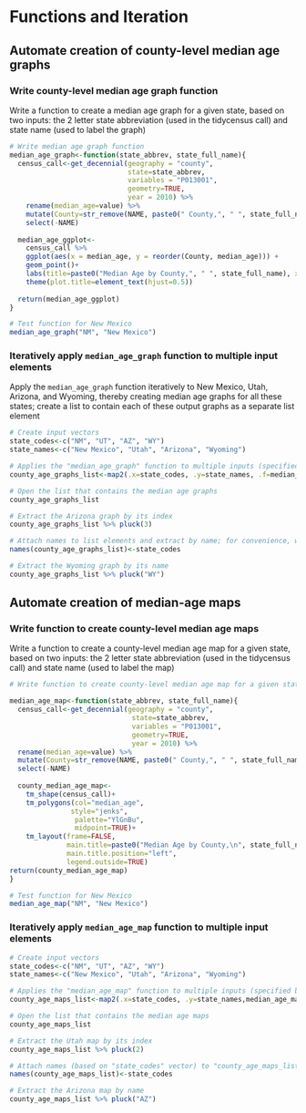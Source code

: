 # Functions and Iteration

## Automate creation of county-level median age graphs

### Write county-level median age graph function

Write a function to create a median age graph for a given state, based on two inputs: the 2 letter state abbreviation (used in the tidycensus call) and state name (used to label the graph)

```r

# Write median age graph function
median_age_graph<-function(state_abbrev, state_full_name){
  census_call<-get_decennial(geography = "county",
                             state=state_abbrev,
                             variables = "P013001", 
                             geometry=TRUE,
                             year = 2010) %>% 
    rename(median_age=value) %>% 
    mutate(County=str_remove(NAME, paste0(" County,", " ", state_full_name))) %>% 
    select(-NAME)
  
  median_age_ggplot<-
    census_call %>%
    ggplot(aes(x = median_age, y = reorder(County, median_age))) + 
    geom_point()+
    labs(title=paste0("Median Age by County,", " ", state_full_name), x="Median Age", y="County")+
    theme(plot.title=element_text(hjust=0.5))
  
  return(median_age_ggplot)
}

# Test function for New Mexico
median_age_graph("NM", "New Mexico")

```

### Iteratively apply ```median_age_graph``` function to multiple input elements

Apply the ```median_age_graph``` function iteratively to New Mexico, Utah, Arizona, and Wyoming, thereby creating median age graphs for all these states; create a list to contain each of these output graphs as a separate list element

```r
# Create input vectors
state_codes<-c("NM", "UT", "AZ", "WY")
state_names<-c("New Mexico", "Utah", "Arizona", "Wyoming")

# Applies the "median_age_graph" function to multiple inputs (specified by the input vectors), and then places the outputs (i.e. median age graphs for New Mexico, Utah, Arizona, and Wyoming) in a list assigned to an object named "county_age_graphs_list"
county_age_graphs_list<-map2(.x=state_codes, .y=state_names, .f=median_age_graph)

# Open the list that contains the median age graphs
county_age_graphs_list

# Extract the Arizona graph by its index
county_age_graphs_list %>% pluck(3)

# Attach names to list elements and extract by name; for convenience, we'll name list elements based on "state_codes" vector
names(county_age_graphs_list)<-state_codes

# Extract the Wyoming graph by its name
county_age_graphs_list %>% pluck("WY")
```

## Automate creation of median-age maps

### Write function to create county-level median age maps

Write a function to create a county-level median age map for a given state, based on two inputs: the 2 letter state abbreviation (used in the tidycensus call) and state name (used to label the map)

```r

# Write function to create county-level median age map for a given state 

median_age_map<-function(state_abbrev, state_full_name){
  census_call<-get_decennial(geography = "county",
                              state=state_abbrev,
                              variables = "P013001", 
                              geometry=TRUE,
                              year = 2010) %>% 
  rename(median_age=value) %>% 
  mutate(County=str_remove(NAME, paste0(" County,", " ", state_full_name))) %>% 
  select(-NAME)
  
  county_median_age_map<-
    tm_shape(census_call)+
    tm_polygons(col="median_age",
               style="jenks",
                palette="YlGnBu", 
                midpoint=TRUE)+
    tm_layout(frame=FALSE, 
              main.title=paste0("Median Age by County,\n", state_full_name),  
              main.title.position="left", 
              legend.outside=TRUE)
return(county_median_age_map)
}

# Test function for New Mexico
median_age_map("NM", "New Mexico")

```

### Iteratively apply ```median_age_map``` function to multiple input elements

```r
# Create input vectors
state_codes<-c("NM", "UT", "AZ", "WY")
state_names<-c("New Mexico", "Utah", "Arizona", "Wyoming")

# Applies the "median_age_map" function to multiple inputs (specified by the input vectors), and then places the outputs (i.e. median age maps for New Mexico, Utah, Arizona, and Wyoming) in a list assigned to an object named "county_age_maps_list"
county_age_maps_list<-map2(.x=state_codes, .y=state_names,median_age_map)

# Open the list that contains the median age maps
county_age_maps_list

# Extract the Utah map by its index
county_age_maps_list %>% pluck(2)

# Attach names (based on "state_codes" vector) to "county_age_maps_list" list elements 
names(county_age_maps_list)<-state_codes

# Extract the Arizona map by name
county_age_maps_list %>% pluck("AZ")
```

